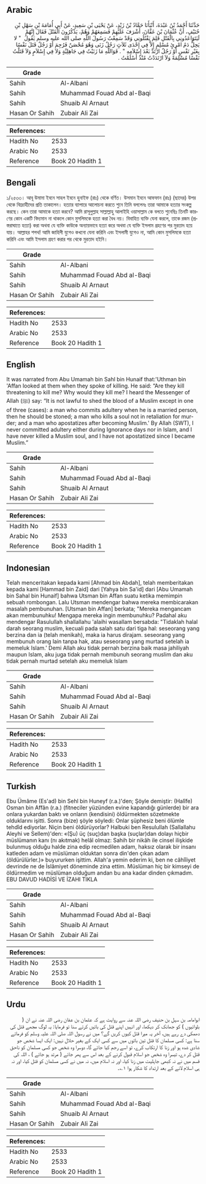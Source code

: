 ## Arabic


<div dir="rtl" lang="ar" style={{fontSize:'larger',backgroundColor:'#f8f9fa',padding:20}}>
حَدَّثَنَا أَحْمَدُ بْنُ عَبْدَةَ، أَنْبَأَنَا حَمَّادُ بْنُ زَيْدٍ، عَنْ يَحْيَى بْنِ سَعِيدٍ، عَنْ أَبِي أُمَامَةَ بْنِ سَهْلِ بْنِ حُنَيْفٍ، أَنَّ عُثْمَانَ بْنَ عَفَّانَ، أَشْرَفَ عَلَيْهِمْ فَسَمِعَهُمْ وَهُمْ، يَذْكُرُونَ الْقَتْلَ فَقَالَ إِنَّهُمْ لَيَتَوَاعَدُونِي بِالْقَتْلِ فَلِمَ يَقْتُلُونِي وَقَدْ سَمِعْتُ رَسُولَ اللَّهِ صلى الله عليه وسلم يَقُولُ ‏ "‏ لا يَحِلُّ دَمُ امْرِئٍ مُسْلِمٍ إِلاَّ فِي إِحْدَى ثَلاَثٍ رَجُلٌ زَنَى وَهُوَ مُحْصَنٌ فَرُجِمَ أَوْ رَجُلٌ قَتَلَ نَفْسًا بِغَيْرِ نَفْسٍ أَوْ رَجُلٌ ارْتَدَّ بَعْدَ إِسْلاَمِهِ ‏"‏ ‏.‏ فَوَاللَّهِ مَا زَنَيْتُ فِي جَاهِلِيَّةٍ وَلاَ فِي إِسْلاَمٍ وَلاَ قَتَلْتُ نَفْسًا مُسْلِمَةً وَلاَ ارْتَدَدْتُ مُنْذُ أَسْلَمْتُ ‏.‏
</div>
<div style={{backgroundColor:'#f8f9fa',padding:20, marginBottom: 10}}><table> <thead> <tr> <th>Grade</th> <th></th> </tr> </thead> <tbody> <tr><td>Sahih</td><td>Al-Albani</td></tr><tr><td>Sahih</td><td>Muhammad Fouad Abd al-Baqi</td></tr><tr><td>Sahih</td><td>Shuaib Al Arnaut</td></tr><tr><td>Hasan Or Sahih</td><td>Zubair Ali Zai</td></tr></tbody></table><table> <thead> <tr> <th>References:</th> <th></th> </tr> </thead> <tbody><tr><td>Hadith No</td><td>2533</td></tr><tr><td>Arabic No</td><td>2533</td></tr><tr><td>Reference</td><td>Book 20 Hadith 1</td></tr></tbody></table></div>

## Bengali


<div dir="ltr" lang="bn" style={{fontSize:'larger',backgroundColor:'#f8f9fa',padding:20}}>
১/২৫৩৩। আবূ উমামা ইবনে সাহল ইবনে হুনাইফ (রাঃ) থেকে বর্ণিত। উসমান ইবনে আফফান (রাঃ) (ছাদের) উপর থেকে বিদ্রোহীদের প্রতি তাকালেন। হত্যার ব্যাপারে আলোচনা করতে শুনে তিনি বললেনঃ তারা আমাকে হত্যার সংকল্প করছে। কেন তারা আমাকে হত্যা করবে? আমি রাসূলুল্লাহ সাল্লাল্লাহু আলাইহি ওয়াসাল্লাম কে বলতে শুনেছিঃ তিনটি কারণের কোন একটি বিদ্যমান না থাকলে কোন মুসলিমকে হত্যা করা বৈধ নয়। বিবাহিত ব্যক্তি যেনা করলে, তাকে রজম (প্রস্তরাঘাতে হত্যা) করা অথবা যে ব্যক্তি কাউকে অন্যায়ভাবে হত্যা করে অথবা যে ব্যক্তি ইসলাম গ্রহণের পর মুরতাদ হয়ে যায়। আল্লাহর শপথ! আমি জাহিলী যুগেও কখনো যেনা করিনি এবং ইসলামী যুগেও না, আমি কোন মুসলিমকে হত্যা করিনি এবং আমি ইসলাম গ্রহণ করার পর থেকে মুরতাদ হইনি।
</div>
<div style={{backgroundColor:'#f8f9fa',padding:20, marginBottom: 10}}><table> <thead> <tr> <th>Grade</th> <th></th> </tr> </thead> <tbody> <tr><td>Sahih</td><td>Al-Albani</td></tr><tr><td>Sahih</td><td>Muhammad Fouad Abd al-Baqi</td></tr><tr><td>Sahih</td><td>Shuaib Al Arnaut</td></tr><tr><td>Hasan Or Sahih</td><td>Zubair Ali Zai</td></tr></tbody></table><table> <thead> <tr> <th>References:</th> <th></th> </tr> </thead> <tbody><tr><td>Hadith No</td><td>2533</td></tr><tr><td>Arabic No</td><td>2533</td></tr><tr><td>Reference</td><td>Book 20 Hadith 1</td></tr></tbody></table></div>

## English


<div dir="ltr" lang="en" style={{fontSize:'larger',backgroundColor:'#f8f9fa',padding:20}}>
It was narrated from Abu Umamah bin Sahl bin Hunaif that:'Uthman bin 'Affan looked at them when they spoke of killing. He said: “Are they kill threatening to kill me? Why would they kill me? I heard the Messenger of Allah (ﷺ) say: “It is not lawful to shed the blood of a Muslim except in one of three (cases): a man who commits adultery when he is a married person, then he should be stoned; a man who kills a soul not in retaliation for murder; and a man who apostatizes after becoming Muslim.' By Allah (SWT), I never committed adultery either during Ignorance days nor in Islam, and I have never killed a Muslim soul, and I have not apostatized since I became Muslim.”
</div>
<div style={{backgroundColor:'#f8f9fa',padding:20, marginBottom: 10}}><table> <thead> <tr> <th>Grade</th> <th></th> </tr> </thead> <tbody> <tr><td>Sahih</td><td>Al-Albani</td></tr><tr><td>Sahih</td><td>Muhammad Fouad Abd al-Baqi</td></tr><tr><td>Sahih</td><td>Shuaib Al Arnaut</td></tr><tr><td>Hasan Or Sahih</td><td>Zubair Ali Zai</td></tr></tbody></table><table> <thead> <tr> <th>References:</th> <th></th> </tr> </thead> <tbody><tr><td>Hadith No</td><td>2533</td></tr><tr><td>Arabic No</td><td>2533</td></tr><tr><td>Reference</td><td>Book 20 Hadith 1</td></tr></tbody></table></div>

## Indonesian


<div dir="ltr" lang="id" style={{fontSize:'larger',backgroundColor:'#f8f9fa',padding:20}}>
Telah menceritakan kepada kami [Ahmad bin Abdah], telah memberitakan kepada kami [Hammad bin Zaid] dari [Yahya bin Sa'id] dari [Abu Umamah bin Sahal bin Hunaif] bahwa Utsman bin Affan suatu ketika memimpin sebuah rombongan. Lalu Utsman mendengar bahwa mereka membicarakan masalah pembunuhan. [Utsman bin Affan] berkata; "Mereka mengancam akan membunuhku! Mengapa mereka ingin membunuhku? Padahal aku mendengar Rasulullah shallallahu 'alaihi wasallam bersabda: "Tidaklah halal darah seorang muslim, kecuali pada salah satu dari tiga hal: seseorang yang berzina dan ia (telah menikah), maka ia harus dirajam. seseorang yang membunuh orang lain tanpa hak, atau seseorang yang murtad setelah ia memeluk Islam.' Demi Allah aku tidak pernah berzina baik masa jahiliyah maupun Islam, aku juga tidak pernah membunuh seorang muslim dan aku tidak pernah murtad setelah aku memeluk Islam
</div>
<div style={{backgroundColor:'#f8f9fa',padding:20, marginBottom: 10}}><table> <thead> <tr> <th>Grade</th> <th></th> </tr> </thead> <tbody> <tr><td>Sahih</td><td>Al-Albani</td></tr><tr><td>Sahih</td><td>Muhammad Fouad Abd al-Baqi</td></tr><tr><td>Sahih</td><td>Shuaib Al Arnaut</td></tr><tr><td>Hasan Or Sahih</td><td>Zubair Ali Zai</td></tr></tbody></table><table> <thead> <tr> <th>References:</th> <th></th> </tr> </thead> <tbody><tr><td>Hadith No</td><td>2533</td></tr><tr><td>Arabic No</td><td>2533</td></tr><tr><td>Reference</td><td>Book 20 Hadith 1</td></tr></tbody></table></div>

## Turkish


<div dir="ltr" lang="tr" style={{fontSize:'larger',backgroundColor:'#f8f9fa',padding:20}}>
Ebu Ümâme (Es'ad) bin Sehl bin Huneyf (r.a.)'den; Şöyle demiştir: (Halîfe) Osman bin Affân (r.a.) (fitneciler yüzünden evine kapandığı günlerde) bir ara onlara yukardan baktı ve onların (kendisini) öldürmekten sözetmekte olduklarını işitti. Sonra (bize) şöyle söyledi: Onlar şüphesiz beni ölümle tehdîd ediyorlar. Niçin beni öldürüyorlar? Halbuki ben Resulullah (Sallallahu Aleyhi ve Sellem)'den: «(Şu) üç (suç)dan başka (suçlar)dan dolayı hiçbir müslümanın kanı (nı akıtmak) helâl olmaz: Sahih bir nikâh ile cinsel ilişkide bulunmuş olduğu halde zina edip recmedilen adam, haksız olarak bir insanı katleden adam ve müslüman olduktan sonra din'den çıkan adam (öldürülürler.)» buyururken işittim. Allah'a yemin ederim ki, ben ne câhîîiyet devrinde ne de İslâmiyet döneminde zina ettim. Müslüman hiç bir kimseyi de öldürmedim ve müslüman olduğum andan bu ana kadar dinden çıkmadım. EBU DAVUD HADİSİ VE İZAHI TIKLA
</div>
<div style={{backgroundColor:'#f8f9fa',padding:20, marginBottom: 10}}><table> <thead> <tr> <th>Grade</th> <th></th> </tr> </thead> <tbody> <tr><td>Sahih</td><td>Al-Albani</td></tr><tr><td>Sahih</td><td>Muhammad Fouad Abd al-Baqi</td></tr><tr><td>Sahih</td><td>Shuaib Al Arnaut</td></tr><tr><td>Hasan Or Sahih</td><td>Zubair Ali Zai</td></tr></tbody></table><table> <thead> <tr> <th>References:</th> <th></th> </tr> </thead> <tbody><tr><td>Hadith No</td><td>2533</td></tr><tr><td>Arabic No</td><td>2533</td></tr><tr><td>Reference</td><td>Book 20 Hadith 1</td></tr></tbody></table></div>

## Urdu


<div dir="rtl" lang="ur" style={{fontSize:'larger',backgroundColor:'#f8f9fa',padding:20}}>
ابوامامہ بن سہل بن حنیف رضی اللہ عنہ سے روایت ہے کہ عثمان بن عفان رضی اللہ عنہ نے ان ( بلوائیوں ) کو جھانک کر دیکھا، اور انہیں اپنے قتل کی باتیں کرتے سنا تو فرمایا: یہ لوگ مجھے قتل کی دھمکی دے رہے ہیں، آخر یہ میرا قتل کیوں کریں گے؟ میں نے رسول اللہ صلی اللہ علیہ وسلم کو فرماتے سنا ہے: کسی مسلمان کا قتل تین باتوں میں سے کسی ایک کے بغیر حلال نہیں: ایک ایسا شخص جو شادی شدہ ہو اور زنا کا ارتکاب کرے، تو اسے رجم کیا جائے گا، دوسرا وہ شخص جو کسی مسلمان کو ناحق قتل کر دے، تیسرا وہ شخص جو اسلام قبول کرنے کے بعد اس سے پھر جائے ( مرتد ہو جائے ) ، اللہ کی قسم میں نے نہ کبھی جاہلیت میں زنا کیا، اور نہ اسلام میں، نہ میں نے کسی مسلمان کو قتل کیا، اور نہ ہی اسلام لانے کے بعد ارتداد کا شکار ہوا ۱؎۔
</div>
<div style={{backgroundColor:'#f8f9fa',padding:20, marginBottom: 10}}><table> <thead> <tr> <th>Grade</th> <th></th> </tr> </thead> <tbody> <tr><td>Sahih</td><td>Al-Albani</td></tr><tr><td>Sahih</td><td>Muhammad Fouad Abd al-Baqi</td></tr><tr><td>Sahih</td><td>Shuaib Al Arnaut</td></tr><tr><td>Hasan Or Sahih</td><td>Zubair Ali Zai</td></tr></tbody></table><table> <thead> <tr> <th>References:</th> <th></th> </tr> </thead> <tbody><tr><td>Hadith No</td><td>2533</td></tr><tr><td>Arabic No</td><td>2533</td></tr><tr><td>Reference</td><td>Book 20 Hadith 1</td></tr></tbody></table></div>